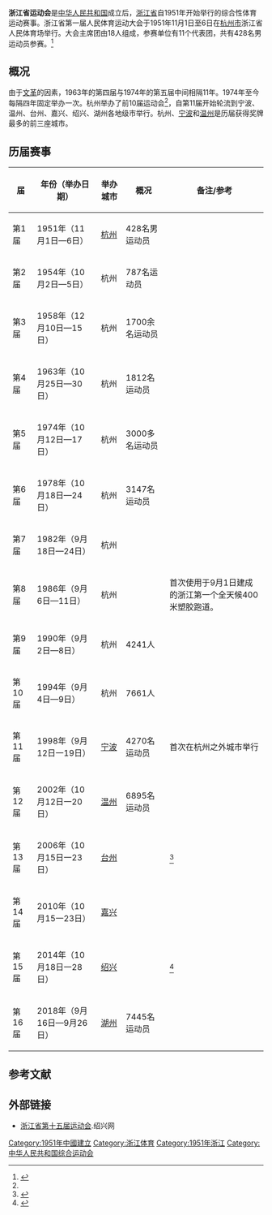 '''浙江省运动会'''是[[中华人民共和国|中华人民共和国]]成立后，[[浙江省|浙江省]]自1951年开始举行的综合性体育运动赛事。浙江省第一届人民体育运动大会于1951年11月1日至6日在[[杭州市|杭州市]]浙江省人民体育场举行。大会主席团由18人组成，参赛单位有11个代表团，共有428名男运动员参赛。<ref name="简介">{{cite web |url=http://zjnews.zjol.com.cn/05zjnews/system/2006/10/13/007924256.shtml |language= |title=历届全省运动会简介 |publisher=浙江在线新闻网站 |date=2006年10月13日 |accessdate= |archive-date=2019年5月2日 |archive-url=https://web.archive.org/web/20190502045516/http://zjnews.zjol.com.cn/05zjnews/system/2006/10/13/007924256.shtml |dead-url=no }}</ref>

== 概况 ==
由于[[文革|文革]]的因素，1963年的第四届与1974年的第五届中间相隔11年。1974年至今每隔四年固定举办一次。杭州举办了前10届运动会<ref name="简介"/>，自第11届开始轮流到宁波、温州、台州、嘉兴、绍兴、湖州各地级市举行。杭州、[[宁波|宁波]]和[[温州|温州]]是历届获得奖牌最多的前三座城市。

== 历届赛事 ==
{| class="wikitable"
|-
! 届 !! 年份（举办日期） !! 举办城市 !! 概况 !! 备注/参考
|-
| 第1届 || 1951年（11月1日—6日） || [[杭州|杭州]] || 428名男运动员 || 
|-
| 第2届 || 1954年（10月2日—5日） || 杭州 || 787名运动员 || 
|-
| 第3届 || 1958年（12月10日—15日） || 杭州 || 1700余名运动员 || 
|-
| 第4届 || 1963年（10月25日—30日） || 杭州 || 1812名运动员 || 
|-
| 第5届 || 1974年（10月12日—17日） || 杭州 || 3000多名运动员 || 
|-
| 第6届 || 1978年（10月18日—24日） || 杭州 || 3147名运动员 || 
|-
| 第7届 || 1982年（9月18日—24日） || 杭州 ||  || 
|-
| 第8届 || 1986年（9月6日—11日） || 杭州 ||  || 首次使用于9月1日建成的浙江第一个全天候400米塑胶跑道。
|-
| 第9届 || 1990年（9月2日—8日） || 杭州 || 4241人 || 
|-
| 第10届 || 1994年（9月4日—9日） || 杭州 || 7661人 || 
|-
| 第11届 || 1998年（9月12日一19日） || [[宁波|宁波]] || 4270名运动员 || 首次在杭州之外城市举行
|-
| 第12届 || 2002年（10月12日一20日） || [[温州|温州]] || 6895名运动员 || 
|-
| 第13届 || 2006年（10月15日一23日） || [[台州|台州]] ||  || <ref >{{cite web |url=http://zjnews.zjol.com.cn/05zjnews/system/2006/10/08/007913452.shtml |language= |title=第十三届浙江省运会 |publisher=浙江在线 |date= |accessdate=2006年10月 |archive-date=2020-07-17 |archive-url=https://web.archive.org/web/20200717213622/http://zjnews.zjol.com.cn/05zjnews/system/2006/10/08/007913452.shtml |dead-url=no }}</ref>
|-
| 第14届 || 2010年（10月15一23日） || [[嘉兴|嘉兴]] ||  || 
|-
| 第15届 || 2014年（10月18日一28日） || [[绍兴|绍兴]] ||  || <ref >{{cite web |url=http://news.163.com/14/1017/01/A8NK7LS000014AED.html |language= |title=第十五届浙江省运动会十月赛事表 |publisher=绍兴县报 |date=2014-10-17 |accessdate= }}{{Dead link|date=2020年1月 |bot=InternetArchiveBot |fix-attempted=yes }}</ref>
|-
| 第16届 || 2018年（9月16日—9月26日） || [[湖州|湖州]] || 7445名运动员 || 
|}

== 参考文献 ==
{{Reflist|30em}}

== 外部链接 ==
*[https://web.archive.org/web/20150426144030/http://www.shaoxing.com.cn/tiyu/15thgames.htm 浙江省第十五届运动会].绍兴网

{{DEFAULTSORT:}}
[[Category:1951年中國建立|Category:1951年中國建立]]
[[Category:浙江体育|Category:浙江体育]]
[[Category:1951年浙江|Category:1951年浙江]]
[[Category:中华人民共和国综合运动会|Category:中华人民共和国综合运动会]]